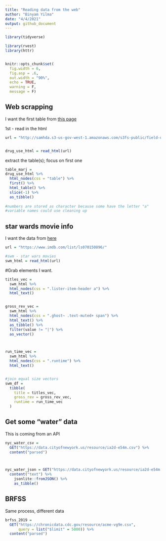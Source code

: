 ```yaml
---
title: "Reading data from the web"
author: "Binyam Yilma"
date: "4/4/2021"
output: github_document
---
```


```r

library(tidyverse)

library(rvest)
library(httr)


knitr::opts_chunk$set(
  fig.width = 6,
  fig.asp = .6,
  out.width = "90%", 
  echo = TRUE,
  warning = F, 
  message = F)


```

## Web scrapping


I want the first table from [this page](http://samhda.s3-us-gov-west-1.amazonaws.com/s3fs-public/field-uploads/2k15StateFiles/NSDUHsaeShortTermCHG2015.htm)


1st - read in the html
```r

url = "http://samhda.s3-us-gov-west-1.amazonaws.com/s3fs-public/field-uploads/2k15StateFiles/NSDUHsaeShortTermCHG2015.htm"


drug_use_html = read_html(url)
```


extract the table(s); focus on first one

```r
table_marj = 
drug_use_html %>% 
  html_nodes(css = "table") %>% 
  first() %>% 
  html_table() %>% 
  slice(-1) %>% 
  as_tibble()
  
#numbers are stored as character because some have the letter "a"
#variable names could use cleaning up

```



## star wards movie info 

I want the data from [here](https://www.imdb.com/list/ls070150896/)


```r
url = "https://www.imdb.com/list/ls070150896/"

#swm - star wars movies
swm_html = read_html(url)
```

#Grab elements I want. 

```r
titles_vec = 
  swm_html %>% 
  html_nodes(css = ".lister-item-header a") %>% 
  html_text()


gross_rev_vec = 
  swm_html %>% 
  html_nodes(css = ".ghost~ .text-muted+ span") %>% 
  html_text() %>% 
  as_tibble() %>% 
  filter(value != "|") %>% 
  as_vector()



run_time_vec = 
  swm_html %>% 
  html_nodes(css = ".runtime") %>% 
  html_text()


#join equal size vectors
swm_df =
  tibble(
    title = titles_vec,
    gross_rev = gross_rev_vec,
    runtime = run_time_vec
  )

```


## Get some "water" data 

This is coming from an API


```r
nyc_water_csv = 
  GET("https://data.cityofnewyork.us/resource/ia2d-e54m.csv") %>% 
  content("parsed")



nyc_water_json = GET("https://data.cityofnewyork.us/resource/ia2d-e54m.json") %>% 
  content("text") %>% 
    jsonlite::fromJSON() %>% 
    as_tibble()

```



## BRFSS 

Same process, different data

```r
brfss_2019 = 
  GET("https://chronicdata.cdc.gov/resource/acme-vg9e.csv",
      query = list("$limit" = 5000)) %>% 
  content("parsed")
```



